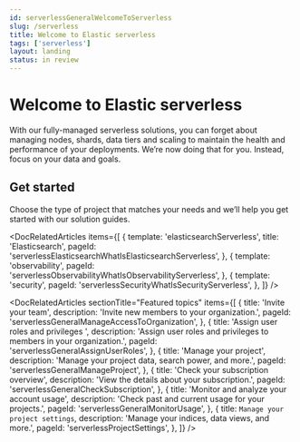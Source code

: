 ```yaml
---
id: serverlessGeneralWelcomeToServerless
slug: /serverless
title: Welcome to Elastic serverless
tags: ['serverless']
layout: landing
status: in review
---
```


# Welcome to Elastic serverless <DocBadge template="technical preview" />

With our fully-managed serverless solutions, you can forget about managing nodes, shards, data tiers and scaling to maintain the health and performance of your deployments. We’re now doing that for you. Instead, focus on your data and goals.

<div className="spacing-div" style={{ blockSize: 5 }} />

## Get started

Choose the type of project that matches your needs and we’ll help you get started with our solution guides.

<DocRelatedArticles
  items={[
    {
      template: 'elasticsearchServerless',
      title: 'Elasticsearch',
      pageId: 'serverlessElasticsearchWhatIsElasticsearchServerless',
    },
    {
      template: 'observability',
      pageId: 'serverlessObservabilityWhatIsObservabilityServerless',
    },
    {
      template: 'security',
      pageId: 'serverlessSecurityWhatIsSecurityServerless',
    },
  ]}
/>

<DocRelatedArticles
  sectionTitle="Featured topics"
  items={[
    {
      title: 'Invite your team',
      description: 'Invite new members to your organization.',
      pageId: 'serverlessGeneralManageAccessToOrganization',
    },
    {
      title: 'Assign user roles and privileges ',
      description: 'Assign user roles and privileges to members in your organization.',
      pageId: 'serverlessGeneralAssignUserRoles',
    },
    {
      title: 'Manage your project',
      description: 'Manage your project data, search power, and more.',
      pageId: 'serverlessGeneralManageProject',
    },
    {
      title: 'Check your subscription overview',
      description: 'View the details about your subscription.',
      pageId: 'serverlessGeneralCheckSubscription',
    },
    {
      title: 'Monitor and analyze your account usage',
      description: 'Check past and current usage for your projects.',
      pageId: 'serverlessGeneralMonitorUsage',
    },
    {
      title: `Manage your project settings`,
      description: 'Manage your indices, data views, and more.',
      pageId: 'serverlessProjectSettings',
    },
  ]}
/>
